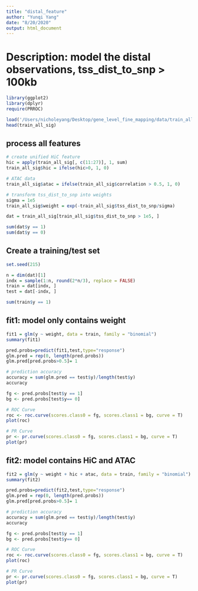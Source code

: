 ```yaml
---
title: "distal_feature"
author: "Yunqi Yang"
date: "8/20/2020"
output: html_document
---
```


# Description: model the distal observations, tss_dist_to_snp > 100kb 
```r

library(ggplot2)
library(dplyr)
require(PRROC)

```


```r

load('/Users/nicholeyang/Desktop/gene_level_fine_mapping/data/train_all.RData')
head(train_all_sig)

```

## process all features
```r

# create unified HiC feature
hic = apply(train_all_sig[, c(11:27)], 1, sum)
train_all_sig$hic = ifelse(hic>0, 1, 0)

# ATAC data
train_all_sig$atac = ifelse(train_all_sig$correlation > 0.5, 1, 0)

# transform tss_dist_to_snp into weights 
sigma = 1e5
train_all_sig$weight = exp(-train_all_sig$tss_dist_to_snp/sigma)

```

```r

dat = train_all_sig[train_all_sig$tss_dist_to_snp > 1e5, ]

sum(dat$y == 1)
sum(dat$y == 0)

```

## Create a training/test set
```r

set.seed(215)

n = dim(dat)[1]
indx = sample(1:n, round(2*n/3), replace = FALSE)
train = dat[indx, ]
test = dat[-indx, ]

sum(train$y == 1)
```


## fit1: model only contains weight 
```r

fit1 = glm(y ~ weight, data = train, family = "binomial")
summary(fit1)

pred.probs=predict(fit1,test,type="response")
glm.pred = rep(0, length(pred.probs))
glm.pred[pred.probs>0.5]= 1

```

```r
# prediction accuracy
accuracy = sum(glm.pred == test$y)/length(test$y)
accuracy 
```



```r

fg <- pred.probs[test$y == 1]
bg <- pred.probs[test$y== 0]

# ROC Curve    
roc <- roc.curve(scores.class0 = fg, scores.class1 = bg, curve = T)
plot(roc)

# PR Curve
pr <- pr.curve(scores.class0 = fg, scores.class1 = bg, curve = T)
plot(pr)

```


## fit2: model contains HiC and ATAC 
```r

fit2 = glm(y ~ weight + hic + atac, data = train, family = "binomial")
summary(fit2)

pred.probs=predict(fit2,test,type="response")
glm.pred = rep(0, length(pred.probs))
glm.pred[pred.probs>0.5]= 1
```


```r

# prediction accuracy
accuracy = sum(glm.pred == test$y)/length(test$y)
accuracy 


```

```r

fg <- pred.probs[test$y == 1]
bg <- pred.probs[test$y== 0]

# ROC Curve    
roc <- roc.curve(scores.class0 = fg, scores.class1 = bg, curve = T)
plot(roc)

# PR Curve
pr <- pr.curve(scores.class0 = fg, scores.class1 = bg, curve = T)
plot(pr)

```





